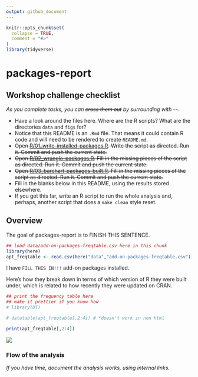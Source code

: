 ```yaml
---
output: github_document
---
```


<!-- README.md is generated from README.Rmd. Please edit that file -->

```r
knitr::opts_chunk$set(
  collapse = TRUE,
  comment = "#>"
)
library(tidyverse)
```

# packages-report

## Workshop challenge checklist

*As you complete tasks, you can ~~cross them out~~ by surrounding with `~~`.*

* Have a look around the files here. Where are the R scripts? What are the directories `data` and `figs` for?
* Notice that this README is an `.Rmd` file. That means it could contain R code and will need to be rendered to create `README.md`.
* ~~Open [R/01_write-installed-packages.R](R/01_write-installed-packages.R). Write the script as directed. Run it. Commit and push the current state.~~
* ~~Open [R/02_wrangle-packages.R](R/02_wrangle-packages.R). Fill in the missing pieces of the script as directed. Run it. Commit and push the current state.~~
* ~~Open [R/03_barchart-packages-built.R](R/03_barchart-packages-built.R). Fill in the missing pieces of the script as directed. Run it. Commit and push the current state.~~
* Fill in the blanks below in this README, using the results stored elsewhere.
* If you get this far, write an R script to run the whole analysis and, perhaps, another script that does a `make clean` style reset.

## Overview

The goal of packages-report is to FINISH THIS SENTENCE.

```r
## load data/add-on-packages-freqtable.csv here in this chunk
library(here)
apt_freqtable <- read.csv(here("data","add-on-packages-freqtable.csv"))

```

I have `FILL THIS IN!!!` add-on packages installed.

Here's how they break down in terms of which version of R they were built under, which is related to how recently they were updated on CRAN.

```r
## print the frequency table here
## make it prettier if you know how
# library(DT)

# datatable(apt_freqtable[,2:4]) # *doesn't work in non html

print(apt_freqtable[,2:4])

```

![](figs/built-barchart.png)

### Flow of the analysis

*If you have time, document the analysis works, using internal links.*
